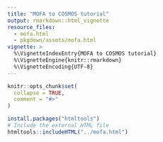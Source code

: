 ```yaml
---
title: "MOFA to COSMOS tutorial"
output: rmarkdown::html_vignette
resource_files:
  - mofa.html
  - pkgdown/assets/mofa.html
vignette: >
  %\VignetteIndexEntry{MOFA to COSMOS tutorial}
  %\VignetteEngine{knitr::rmarkdown}
  %\VignetteEncoding{UTF-8}
---
```


```r
knitr::opts_chunk$set(
  collapse = TRUE,
  comment = "#>"
)
```

```r
install.packages("htmltools")
# Include the external HTML file
htmltools::includeHTML("../mofa.html")

```

